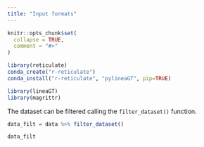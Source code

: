 ---
title: "Input formats"
---

```{r, include = FALSE}
knitr::opts_chunk$set(
  collapse = TRUE,
  comment = "#>"
)
```

```{r include=FALSE}
library(reticulate)
conda_create("r-reticulate")
conda_install("r-reticulate", "pylineaGT", pip=TRUE)
```

```{r setup}
library(lineaGT)
library(magrittr)
```

The dataset can be filtered calling the `filter_dataset()` function.

```{r}
data_filt = data %>% filter_dataset()

data_filt
```

